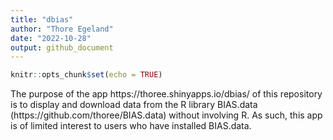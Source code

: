 ```yaml
---
title: "dbias"
author: "Thore Egeland"
date: "2022-10-28"
output: github_document
---
```


```r
knitr::opts_chunk$set(echo = TRUE)
```


The purpose of the app https://thoree.shinyapps.io/dbias/
of this repository
is to display and download data from
the R library BIAS.data (https://github.com/thoree/BIAS.data)
without involving R. As such, this app is of limited interest
to users who have installed BIAS.data.